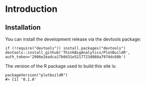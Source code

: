 # Introduction {#intro}

<!-- You can label chapter and section titles using `{#how-to}` after them, e.g., we can reference Chapter \@ref(intro). If you do not manually label them, there will be automatic labels anyway, e.g., Chapter \@ref(methods). -->

<!-- Figures and tables with captions will be placed in `figure` and `table` environments, respectively. -->

<!-- ```{r nice-fig, fig.cap='Here is a nice figure!', out.width='80%', fig.asp=.75, fig.align='center'} -->
<!-- par(mar = c(4, 4, .1, .1)) -->
<!-- plot(pressure, type = 'b', pch = 19) -->
<!-- ``` -->

<!-- Reference a figure by its code chunk label with the `fig:` prefix, e.g., see Figure \@ref(fig:nice-fig). Similarly, you can reference tables generated from `knitr::kable()`, e.g., see Table \@ref(tab:nice-tab). -->

<!-- ```{r nice-tab, tidy=FALSE} -->
<!-- knitr::kable( -->
<!--   head(iris, 20), caption = 'Here is a nice table!', -->
<!--   booktabs = TRUE -->
<!-- ) -->
<!-- ``` -->

<!-- You can write citations, too. For example, we are using the **bookdown** package [@R-bookdown] in this sample book, which was built on top of R Markdown and **knitr** [@xie2015]. -->

## Installation {-}

<!-- If you have R installed, you can install the stable release of plotly by typing this in your R console: -->

<!-- install.packages("plotbuildR") -->

You can install the development release via the devtools package:

```
if (!require("devtools")) install.packages("devtools")
devtools::install_github('ThinkBigAnalytics/PlotBuildR', auth_token='2906e2eadca17b0d31e5217723d860a7974dc68b')
```

The version of the R package used to build this site is:

```
packageVersion("plotbuildR")
#> [1] '0.1.0'
```

